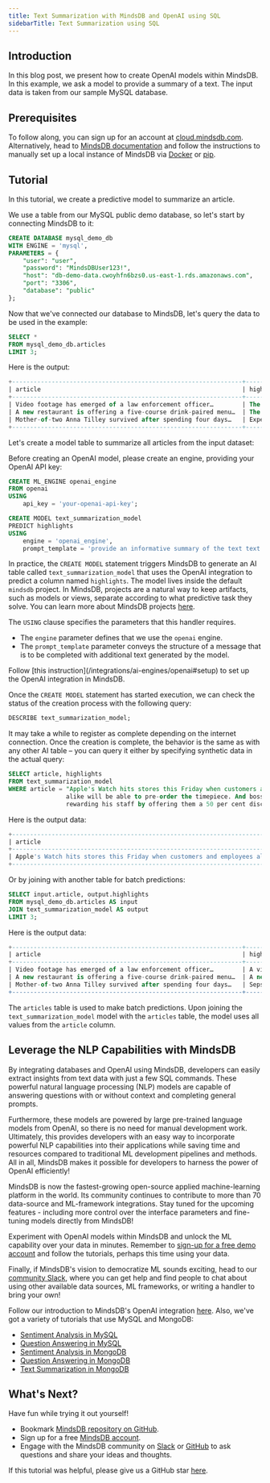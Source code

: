 ```yaml
---
title: Text Summarization with MindsDB and OpenAI using SQL
sidebarTitle: Text Summarization using SQL
---
```


## Introduction

In this blog post, we present how to create OpenAI models within MindsDB. In this example, we ask a model to provide a summary of a text. The input data is taken from our sample MySQL database.

## Prerequisites

To follow along, you can sign up for an account at [cloud.mindsdb.com](https://cloud.mindsdb.com/register/nlp). Alternatively, head to [MindsDB documentation](https://docs.mindsdb.com/) and follow the instructions to manually set up a local instance of MindsDB via [Docker](/setup/self-hosted/docker) or [pip](/setup/self-hosted/pip/source).

## Tutorial

In this tutorial, we create a predictive model to summarize an article.

We use a table from our MySQL public demo database, so let's start by connecting MindsDB to it:

```sql
CREATE DATABASE mysql_demo_db
WITH ENGINE = 'mysql',
PARAMETERS = {
    "user": "user",
    "password": "MindsDBUser123!",
    "host": "db-demo-data.cwoyhfn6bzs0.us-east-1.rds.amazonaws.com",
    "port": "3306",
    "database": "public"
};
```

Now that we've connected our database to MindsDB, let's query the data to be used in the example:

```sql
SELECT *
FROM mysql_demo_db.articles
LIMIT 3;
```

Here is the output:

```sql
+----------------------------------------------------------------+--------------------------------------------------------------+
| article                                                        | highlights                                                   |
+----------------------------------------------------------------+--------------------------------------------------------------+
| Video footage has emerged of a law enforcement officer…        | The 53-second video features…                                |
| A new restaurant is offering a five-course drink-paired menu…  | The Curious Canine Kitchen is…                               |
| Mother-of-two Anna Tilley survived after spending four days…   | Experts have warned hospitals not using standard treatment…  |
+----------------------------------------------------------------+--------------------------------------------------------------+
```

Let's create a model table to summarize all articles from the input dataset:

<Tip>
Before creating an OpenAI model, please create an engine, providing your OpenAI API key:

```sql
CREATE ML_ENGINE openai_engine
FROM openai
USING
	api_key = 'your-openai-api-key';
```
</Tip>

```sql
CREATE MODEL text_summarization_model
PREDICT highlights
USING
    engine = 'openai_engine',              
    prompt_template = 'provide an informative summary of the text text:{{article}} using full sentences';
```

In practice, the `CREATE MODEL` statement triggers MindsDB to generate an AI table called `text_summarization_model` that uses the OpenAI integration to predict a column named `highlights`. The model lives inside the default `mindsdb` project. In MindsDB, projects are a natural way to keep artifacts, such as models or views, separate according to what predictive task they solve. You can learn more about MindsDB projects [here](/sql/project).

The `USING` clause specifies the parameters that this handler requires.

- The `engine` parameter defines that we use the `openai` engine.
- The `prompt_template` parameter conveys the structure of a message that is to be completed with additional text generated by the model.

<Note>
Follow [this instruction](/integrations/ai-engines/openai#setup) to set up the OpenAI integration in MindsDB.
</Note>

Once the `CREATE MODEL` statement has started execution, we can check the status of the creation process with the following query:

```sql
DESCRIBE text_summarization_model;
```

It may take a while to register as complete depending on the internet connection. Once the creation is complete, the behavior is the same as with any other AI table – you can query it either by specifying synthetic data in the actual query:

```sql
SELECT article, highlights
FROM text_summarization_model
WHERE article = "Apple's Watch hits stores this Friday when customers and employees
                alike will be able to pre-order the timepiece. And boss Tim Cook is
                rewarding his staff by offering them a 50 per cent discount on the device.";
```

Here is the output data:

```sql
+--------------------------------------------------------------------------------------------------------------------------------------------------------------------------------------------------------------------+------------------------------------------------------------------------------------+
| article                                                                                                                                                                                                            | highlights                                                                         |
+--------------------------------------------------------------------------------------------------------------------------------------------------------------------------------------------------------------------+------------------------------------------------------------------------------------+
| Apple's Watch hits stores this Friday when customers and employees alike will be able to pre-order the timepiece. And boss Tim Cook is rewarding his staff by offering them a 50 per cent discount on the device.  | Apple's Watch hits stores this Friday, and employees will be able to pre-order the |
+--------------------------------------------------------------------------------------------------------------------------------------------------------------------------------------------------------------------+------------------------------------------------------------------------------------+
```

Or by joining with another table for batch predictions:

```sql
SELECT input.article, output.highlights
FROM mysql_demo_db.articles AS input
JOIN text_summarization_model AS output
LIMIT 3;
```

Here is the output data:

```sql
+----------------------------------------------------------------+------------------------------------------------------------------------------------------------+
| article                                                        | highlights                                                                                     |
+----------------------------------------------------------------+------------------------------------------------------------------------------------------------+
| Video footage has emerged of a law enforcement officer…        | A video has emerged of a law enforcement officer grabbing a cell phone from a woman who was    |
| A new restaurant is offering a five-course drink-paired menu…  | A new restaurant in London is offering a five-course drink-paired menu for dogs                |
| Mother-of-two Anna Tilley survived after spending four days…   | Sepsis is a potentially life-threatening condition that occurs when the body's response to an  |
+----------------------------------------------------------------+------------------------------------------------------------------------------------------------+
```

The `articles` table is used to make batch predictions. Upon joining the `text_summarization_model` model with the `articles` table, the model uses all values from the `article` column.

## Leverage the NLP Capabilities with MindsDB

By integrating databases and OpenAI using MindsDB, developers can easily extract insights from text data with just a few SQL commands. These powerful natural language processing (NLP) models are capable of answering questions with or without context and completing general prompts.

Furthermore, these models are powered by large pre-trained language models from OpenAI, so there is no need for manual development work. Ultimately, this provides developers with an easy way to incorporate powerful NLP capabilities into their applications while saving time and resources compared to traditional ML development pipelines and methods. All in all, MindsDB makes it possible for developers to harness the power of OpenAI efficiently!

MindsDB is now the fastest-growing open-source applied machine-learning platform in the world. Its community continues to contribute to more than 70 data-source and ML-framework integrations. Stay tuned for the upcoming features - including more control over the interface parameters and fine-tuning models directly from MindsDB!

Experiment with OpenAI models within MindsDB and unlock the ML capability over your data in minutes. Remember to [sign-up for a free demo account](https://cloud.mindsdb.com/register/nlp) and follow the tutorials, perhaps this time using your data.

Finally, if MindsDB's vision to democratize ML sounds exciting, head to our [community Slack](https://mindsdb.com/joincommunity), where you can get help and find people to chat about using other available data sources, ML frameworks, or writing a handler to bring your own!

Follow our introduction to MindsDB's OpenAI integration [here](https://mindsdb.com/blog/extract-insights-from-text-inside-databases-using-openai-gpt3-and-mindsdb-integration). Also, we've got a variety of tutorials that use MySQL and MongoDB:

- [Sentiment Analysis in MySQL](/nlp/sentiment-analysis-inside-mysql-with-openai)
- [Question Answering in MySQL](/nlp/question-answering-inside-mysql-with-openai)
- [Sentiment Analysis in MongoDB](/nlp/sentiment-analysis-inside-mongodb-with-openai)
- [Question Answering in MongoDB](/nlp/question-answering-inside-mongodb-with-openai)
- [Text Summarization in MongoDB](/nlp/text-summarization-inside-mongodb-with-openai)

## What's Next?

Have fun while trying it out yourself!

- Bookmark [MindsDB repository on GitHub](https://github.com/mindsdb/mindsdb).
- Sign up for a free [MindsDB account](https://cloud.mindsdb.com/register/nlp).
- Engage with the MindsDB community on [Slack](https://mindsdb.com/joincommunity) or [GitHub](https://github.com/mindsdb/mindsdb/discussions) to ask questions and share your ideas and thoughts.

If this tutorial was helpful, please give us a GitHub star [here](https://github.com/mindsdb/mindsdb).
